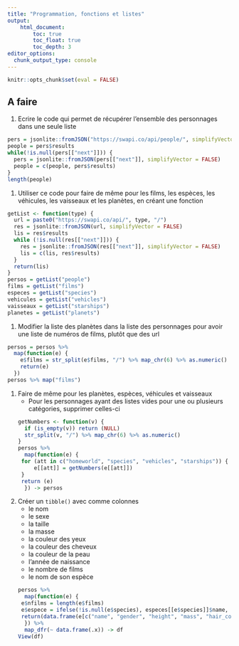 ```yaml
---
title: "Programmation, fonctions et listes"
output:
    html_document:
        toc: true
        toc_float: true
        toc_depth: 3
editor_options: 
  chunk_output_type: console
---
```


```r
knitr::opts_chunk$set(eval = FALSE)
```

## A faire

1. Ecrire le code qui permet de récupérer l'ensemble des personnages dans une seule liste
```r
pers = jsonlite::fromJSON("https://swapi.co/api/people/", simplifyVector = FALSE)
people = pers$results
while(!is.null(pers[["next"]])) {
  pers = jsonlite::fromJSON(pers[["next"]], simplifyVector = FALSE)
  people = c(people, pers$results)
}
length(people)
```
1. Utiliser ce code pour faire de même pour les films, les espèces, les véhicules, les vaisseaux et les planètes, en créant une fonction
```r
getList <- function(type) {
  url = paste0("https://swapi.co/api/", type, "/")
  res = jsonlite::fromJSON(url, simplifyVector = FALSE)
  lis = res$results
  while (!is.null(res[["next"]])) {
    res = jsonlite::fromJSON(res[["next"]], simplifyVector = FALSE)
    lis = c(lis, res$results)
  }
  return(lis)
}
persos = getList("people")
films = getList("films")
especes = getList("species")
vehicules = getList("vehicles")
vaisseaux = getList("starships")
planetes = getList("planets")
```
1. Modifier la liste des planètes dans la liste des personnages pour avoir une liste de numéros de films, plutôt que des url
```r
persos = persos %>%
  map(function(e) {
    e$films = str_split(e$films, "/") %>% map_chr(6) %>% as.numeric()
    return(e)
  })
persos %>% map("films")
```
1. Faire de même pour les planètes, espèces, véhicules et vaisseaux
    - Pour les personnages ayant des listes vides pour une ou plusieurs catégories, supprimer celles-ci
```r
getNumbers <- function(v) {
  if (is_empty(v)) return (NULL)
  str_split(v, "/") %>% map_chr(6) %>% as.numeric()
}
persos %>%
  map(function(e) {
    for (att in c("homeworld", "species", "vehicles", "starships")) {
        e[[att]] = getNumbers(e[[att]])
    }
    return (e)
  }) -> persos
```
1. Créer un `tibble()` avec comme colonnes 
    - le nom
    - le sexe
    - la taille
    - la masse
    - la couleur des yeux
    - la couleur des cheveux
    - la couleur de la peau 
    - l'année de naissance
    - le nombre de films
    - le nom de son espèce
```r
persos %>%
  map(function(e) {
    e$nfilms = length(e$films)
    e$espece = ifelse(!is.null(e$species), especes[[e$species]]$name, NA)
    return(data.frame(e[c("name", "gender", "height", "mass", "hair_color", "skin_color", "eye_color", "birth_year", "nfilms", "espece")], stringsAsFactors = FALSE))
  }) %>%
  map_dfr(~ data.frame(.x)) -> df
View(df)
```

